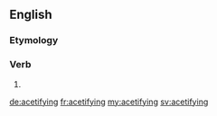 ==English==

===Etymology===
{{suffix|acetify|ing}}

===Verb===
{{en-verb form}}

# {{present participle of|acetify}}

[[de:acetifying]]
[[fr:acetifying]]
[[my:acetifying]]
[[sv:acetifying]]